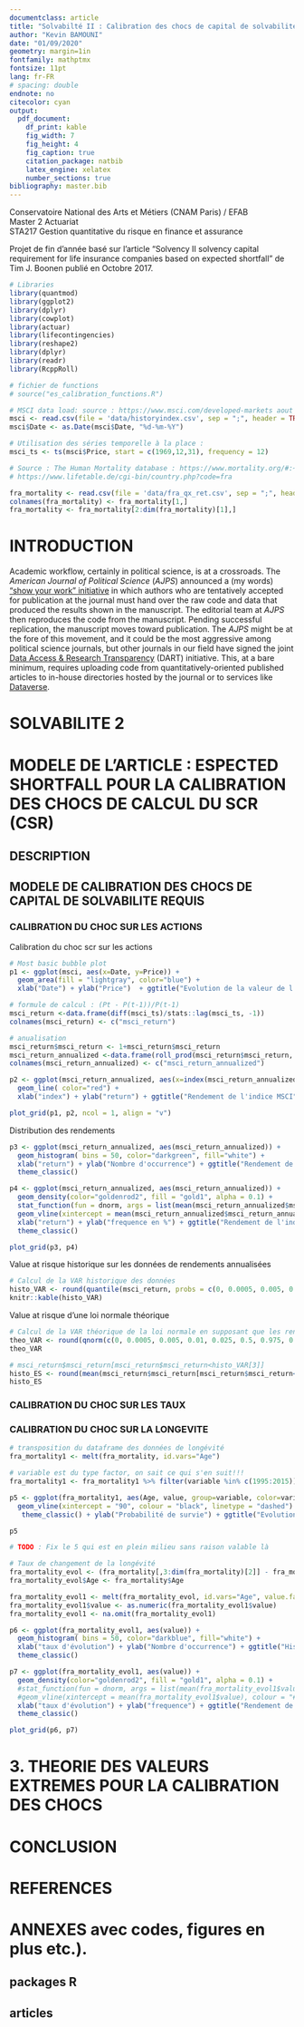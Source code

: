 ```yaml
---
documentclass: article
title: "Solvabilté II : Calibration des chocs de capital de solvabilité requis avec expected shortfall."
author: "Kevin BAMOUNI"
date: "01/09/2020"
geometry: margin=1in
fontfamily: mathptmx
fontsize: 11pt
lang: fr-FR
# spacing: double
endnote: no
citecolor: cyan
output:
  pdf_document:
    df_print: kable
    fig_width: 7
    fig_height: 4
    fig_caption: true
    citation_package: natbib
    latex_engine: xelatex
    number_sections: true
bibliography: master.bib
---
```

  
  
    
Conservatoire National des Arts et Métiers (CNAM Paris) / EFAB  
Master 2 Actuariat  
STA217 Gestion quantitative du risque en finance et assurance  
  
Projet de fin d'année basé sur l'article "Solvency II solvency capital requirement for life insurance companies based on expected shortfall" de Tim J. Boonen publié en Octobre 2017.


```r
# Libraries
library(quantmod)
library(ggplot2)
library(dplyr)
library(cowplot)
library(actuar)
library(lifecontingencies)
library(reshape2)
library(dplyr)
library(readr)
library(RcppRoll)

# fichier de functions
# source("es_calibration_functions.R")

```


```r
# MSCI data load: source : https://www.msci.com/developed-markets aout 2020
msci <- read.csv(file = 'data/historyindex.csv', sep = ";", header = TRUE)[ ,c('Date', 'Price')]
msci$Date <- as.Date(msci$Date, "%d-%m-%Y")

# Utilisation des séries temporelle à la place : 
msci_ts <- ts(msci$Price, start = c(1969,12,31), frequency = 12)

# Source : The Human Mortality database : https://www.mortality.org/#:~:text=The%20Human%20Mortality%20Database%20(HMD,the%20history%20of%20human%20longevity.
# https://www.lifetable.de/cgi-bin/country.php?code=fra

fra_mortality <- read.csv(file = 'data/fra_qx_ret.csv', sep = ";", header = FALSE, dec = ".")
colnames(fra_mortality) <- fra_mortality[1,]
fra_mortality <- fra_mortality[2:dim(fra_mortality)[1],]
```


# INTRODUCTION

Academic workflow, certainly in political science, is at a crossroads. The *American Journal of Political Science* (*AJPS*) announced a (my words) ["show your work" initiative](http://ajps.org/2015/03/26/the-ajps-replication-policy-innovations-and-revisions/) in which authors who are tentatively accepted for publication at the journal must hand over the raw code and data that produced the results shown in the manuscript. The editorial team at *AJPS* then reproduces the code from the manuscript. Pending successful replication, the manuscript moves toward publication. The *AJPS* might be at the fore of this movement, and it could be the most aggressive among political science journals, but other journals in our field have signed the joint [Data Access & Research Transparency](http://www.dartstatement.org/) (DART) initiative. This, at a bare minimum, requires uploading code from quantitatively-oriented published articles to in-house directories hosted by the journal or to services like [Dataverse](http://dataverse.org/).

# SOLVABILITE 2


# MODELE DE L'ARTICLE : ESPECTED SHORTFALL POUR LA CALIBRATION DES CHOCS DE CALCUL DU SCR (CSR)


## DESCRIPTION


## MODELE DE CALIBRATION DES CHOCS DE CAPITAL DE SOLVABILITE REQUIS

### CALIBRATION DU CHOC SUR LES ACTIONS

Calibration du choc scr sur les actions

```r
# Most basic bubble plot
p1 <- ggplot(msci, aes(x=Date, y=Price)) +
  geom_area(fill = "lightgray", color="blue") + 
  xlab("Date") + ylab("Price")  + ggtitle("Evolution de la valeur de l'indice MSCI") + theme_classic()

# formule de calcul : (Pt - P(t-1))/P(t-1)
msci_return <-data.frame(diff(msci_ts)/stats::lag(msci_ts, -1))
colnames(msci_return) <- c("msci_return")

# anualisation
msci_return$msci_return <- 1+msci_return$msci_return
msci_return_annualized <-data.frame(roll_prod(msci_return$msci_return, n =12) - 1)
colnames(msci_return_annualized) <- c("msci_return_annualized")

p2 <- ggplot(msci_return_annualized, aes(x=index(msci_return_annualized), y=msci_return_annualized)) +
  geom_line( color="red") + 
  xlab("index") + ylab("return") + ggtitle("Rendement de l'indice MSCI") + theme_classic()

plot_grid(p1, p2, ncol = 1, align = "v")
```

Distribution des rendements

```r
p3 <- ggplot(msci_return_annualized, aes(msci_return_annualized)) +
  geom_histogram( bins = 50, color="darkgreen", fill="white") +
  xlab("return") + ylab("Nombre d'occurrence") + ggtitle("Rendement de l'indice MSCI") +
  theme_classic()

p4 <- ggplot(msci_return_annualized, aes(msci_return_annualized)) +
  geom_density(color="goldenrod2", fill = "gold1", alpha = 0.1) +
  stat_function(fun = dnorm, args = list(mean(msci_return_annualized$msci_return_annualized), sd(msci_return_annualized$msci_return_annualized)), color = "red") +
  geom_vline(xintercept = mean(msci_return_annualized$msci_return_annualized), colour = "#FF3721", linetype = "dashed") +
  xlab("return") + ylab("frequence en %") + ggtitle("Rendement de l'indice MSCI") +
  theme_classic()

plot_grid(p3, p4)
```

Value at risque historique sur les données de rendements annualisées 

```r
# Calcul de la VAR historique des données
histo_VAR <- round(quantile(msci_return, probs = c(0, 0.0005, 0.005, 0.01, 0.025, 0.5, 0.975, 0.99, 0.995, 0.9995, 1), na.rm = TRUE, names = TRUE, type = 1), 4)
knitr::kable(histo_VAR)
```

Value at risque d'une loi normale théorique

```r
# Calcul de la VAR théorique de la loi normale en supposant que les rendements suivent une loi normale
theo_VAR <- round(qnorm(c(0, 0.0005, 0.005, 0.01, 0.025, 0.5, 0.975, 0.99, 0.995, 0.9995, 1),mean=mean(msci_return$msci_return),sd=sd(msci_return$msci_return)), 4)
theo_VAR
```


```r
# msci_return$msci_return[msci_return$msci_return<histo_VAR[3]]
histo_ES <- round(mean(msci_return$msci_return[msci_return$msci_return<=histo_VAR[3]]), 4)
histo_ES
```


### CALIBRATION DU CHOC SUR LES TAUX


### CALIBRATION DU CHOC SUR LA LONGEVITE

```r
# transposition du dataframe des données de longévité
fra_mortality1 <- melt(fra_mortality, id.vars="Age")

# variable est du type factor, on sait ce qui s'en suit!!!
fra_mortality1 <- fra_mortality1 %>% filter(variable %in% c(1995:2015))

p5 <- ggplot(fra_mortality1, aes(Age, value, group=variable, color=variable)) + geom_line() +
  geom_vline(xintercept = "90", colour = "black", linetype = "dashed") + geom_vline(xintercept = "65", colour = "black", linetype = "dashed") + theme_classic() +
   theme_classic() + ylab("Probabilité de survie") + ggtitle("Evolution de la Table de survie entre 1995 et 2015")

p5

# TODO : Fix le 5 qui est en plein milieu sans raison valable là
```


```r
# Taux de changement de la longévité
fra_mortality_evol <- (fra_mortality[,3:dim(fra_mortality)[2]] - fra_mortality[,2:(dim(fra_mortality)[2]-1)])/fra_mortality[,2:(dim(fra_mortality)[2]-1)]
fra_mortality_evol$Age <- fra_mortality$Age

fra_mortality_evol1 <- melt(fra_mortality_evol, id.vars="Age", value.factor = FALSE)
fra_mortality_evol1$value <- as.numeric(fra_mortality_evol1$value)
fra_mortality_evol1 <- na.omit(fra_mortality_evol1)

p6 <- ggplot(fra_mortality_evol1, aes(value)) +
  geom_histogram( bins = 50, color="darkblue", fill="white") +
  xlab("taux d'évolution") + ylab("Nombre d'occurrence") + ggtitle("Histogramme des taux d'évolution de la longévité") +
  theme_classic()

p7 <- ggplot(fra_mortality_evol1, aes(value)) +
  geom_density(color="goldenrod2", fill = "gold1", alpha = 0.1) +
  #stat_function(fun = dnorm, args = list(mean(fra_mortality_evol1$value), sd(fra_mortality_evol1$value)), color = "red") +
  #geom_vline(xintercept = mean(fra_mortality_evol1$value), colour = "#FF3721", linetype = "dashed") +
  xlab("taux d'évolution") + ylab("frequence") + ggtitle("Rendement de l'indice MSCI") +
  theme_classic()

plot_grid(p6, p7)
```


# 3. THEORIE DES VALEURS EXTREMES POUR LA CALIBRATION DES CHOCS


# CONCLUSION


# REFERENCES 


# ANNEXES  avec codes, figures en plus etc.).

## packages R

## articles
